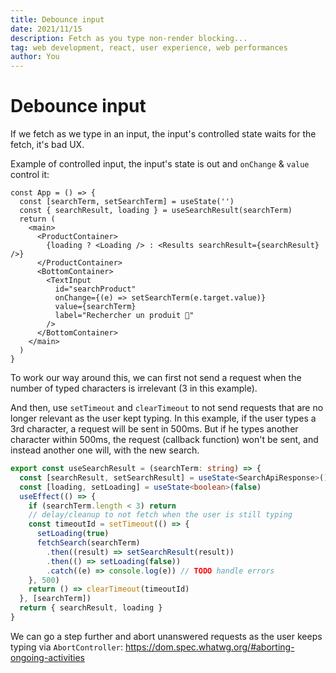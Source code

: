 ---
title: Debounce input
date: 2021/11/15
description: Fetch as you type non-render blocking...
tag: web development, react, user experience, web performances
author: You
---

# Debounce input

If we fetch as we type in an input, the input's controlled state waits for the fetch, it's bad UX.

Example of controlled input, the input's state is out and `onChange` & `value` control it:

```tsx
const App = () => {
  const [searchTerm, setSearchTerm] = useState('')
  const { searchResult, loading } = useSearchResult(searchTerm)
  return (
    <main>
      <ProductContainer>
        {loading ? <Loading /> : <Results searchResult={searchResult} />}
      </ProductContainer>
      <BottomContainer>
        <TextInput
          id="searchProduct"
          onChange={(e) => setSearchTerm(e.target.value)}
          value={searchTerm}
          label="Rechercher un produit 🔎"
        />
      </BottomContainer>
    </main>
  )
}
```

To work our way around this, we can first not send a request when the number of typed characters is irrelevant (3 in this example).

And then, use `setTimeout` and `clearTimeout` to not send requests that are no longer relevant as the user kept typing.
In this example, if the user types a 3rd character, a request will be sent in 500ms.
But if he types another character within 500ms, the request (callback function) won't be sent, and instead another one will, with the new search.

```ts
export const useSearchResult = (searchTerm: string) => {
  const [searchResult, setSearchResult] = useState<SearchApiResponse>()
  const [loading, setLoading] = useState<boolean>(false)
  useEffect(() => {
    if (searchTerm.length < 3) return
    // delay/cleanup to not fetch when the user is still typing
    const timeoutId = setTimeout(() => {
      setLoading(true)
      fetchSearch(searchTerm)
        .then((result) => setSearchResult(result))
        .then(() => setLoading(false))
        .catch((e) => console.log(e)) // TODO handle errors
    }, 500)
    return () => clearTimeout(timeoutId)
  }, [searchTerm])
  return { searchResult, loading }
}
```

We can go a step further and abort unanswered requests as the user keeps typing via `AbortController`: https://dom.spec.whatwg.org/#aborting-ongoing-activities
